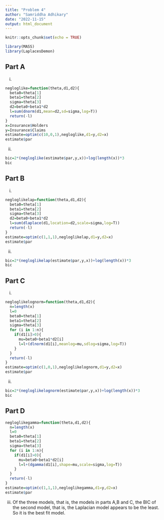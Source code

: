 ---
title: "Problem 4"
author: "Samriddha Adhikary"
date: "2022-11-15"
output: html_document
---

```{r setup, include=FALSE}
knitr::opts_chunk$set(echo = TRUE)
```



```{r,warning=FALSE}
library(MASS)
library(LaplacesDemon)
```

## Part A
i)
```{r pressure, echo=T}
negloglike=function(theta,d1,d2){
  beta0=theta[1]
  beta1=theta[2]
  sigma=theta[3]
  d2=beta0+beta1*d2
  l=sum(dnorm(d1,mean=d2,sd=sigma,log=T))
  return(-l)
}
x=Insurance$Holders
y=Insurance$Claims
estimate=optim(c(10,0,1),negloglike,d1=y,d2=x)
estimate$par
```
ii)
```{r}
bic=2*(negloglike(estimate$par,y,x))+log(length(x))*3
bic
```

## Part B 
i)
```{r}
negloglikelap=function(theta,d1,d2){
  beta0=theta[1]
  beta1=theta[2]
  sigma=theta[3]
  d2=beta0+beta1*d2
  l=sum(dlaplace(d1,location=d2,scale=sigma,log=T))
  return(-l)
}
estimate=optim(c(1,1,1),negloglikelap,d1=y,d2=x)
estimate$par

```
ii)
```{r}
bic=2*(negloglikelap(estimate$par,y,x))+log(length(x))*3
bic
```
## Part C
i)
```{r}
negloglikelognorm=function(theta,d1,d2){
  n=length(x)
  l=0
  beta0=theta[1]
  beta1=theta[2]
  sigma=theta[3]
  for (i in 1:n){
    if(d1[i]>0){
      mu=beta0+beta1*d2[i]
      l=l+(dlnorm(d1[i],meanlog=mu,sdlog=sigma,log=T))
    }
  }
  return(-l)
}
estimate=optim(c(1,0,1),negloglikelognorm,d1=y,d2=x)
estimate$par
```
ii)
```{r}
bic=2*(negloglikelognorm(estimate$par,y,x))+log(length(x))*3
bic
```
## Part D
```{r,warning=FALSE}
negloglikegamma=function(theta,d1,d2){
  n=length(x)
  l=0
  beta0=theta[1]
  beta1=theta[2]
  sigma=theta[3]
  for (i in 1:n){
    if(d1[i]>0){
      mu=beta0+beta1*d2[i]
      l=l+(dgamma(d1[i],shape=mu,scale=sigma,log=T))
    }
  }
  return(-l)
}
estimate=optim(c(1,1,1),negloglikegamma,d1=y,d2=x)
estimate$par
```
iii) Of the three models, that is, the models in parts A,B and C, the BIC of the second model, that is, the Laplacian model appears to be the least. So it is the best fit model.
